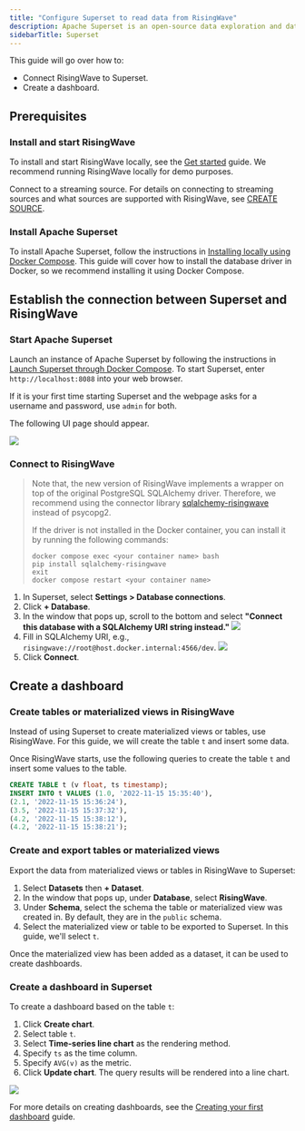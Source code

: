 ```yaml
---
title: "Configure Superset to read data from RisingWave"
description: Apache Superset is an open-source data exploration and data visualization software application. As a database, RisingWave can act as a data source for Business Intelligence tools like Apache Superset.
sidebarTitle: Superset
---
```


This guide will go over how to:

* Connect RisingWave to Superset.
* Create a dashboard.

## Prerequisites

### Install and start RisingWave

To install and start RisingWave locally, see the [Get started](/get-started/quickstart) guide. We recommend running RisingWave locally for demo purposes.

Connect to a streaming source. For details on connecting to streaming sources and what sources are supported with RisingWave, see [CREATE SOURCE](/sql/commands/sql-create-source).

### Install Apache Superset

To install Apache Superset, follow the instructions in [Installing locally using Docker Compose](https://superset.apache.org/docs/installation/installing-superset-using-docker-compose#installing-superset-locally-using-docker-compose). This guide will cover how to install the database driver in Docker, so we recommend installing it using Docker Compose.

## Establish the connection between Superset and RisingWave

### Start Apache Superset

Launch an instance of Apache Superset by following the instructions in [Launch Superset through Docker Compose](https://superset.apache.org/docs/installation/installing-superset-using-docker-compose#3-launch-superset-through-docker-compose). To start Superset, enter `http://localhost:8088` into your web browser.

If it is your first time starting Superset and the webpage asks for a username and password, use `admin` for both.

The following UI page should appear.

<Frame>
  <img src="/images/supersetui.png"/>
</Frame>

### Connect to RisingWave

> Note that, the new version of RisingWave implements a wrapper on top of the original PostgreSQL SQLAlchemy driver. Therefore, we recommend using the connector library [sqlalchemy-risingwave](https://github.com/risingwavelabs/sqlalchemy-risingwave) instead of psycopg2.
>
> If the driver is not installed in the Docker container, you can install it by running the following commands:
> ```shell
> docker compose exec <your container name> bash
> pip install sqlalchemy-risingwave
> exit
> docker compose restart <your container name>
> ```

1. In Superset, select **Settings > Database connections**.
2. Click **\+ Database**.
3. In the window that pops up, scroll to the bottom and select **"Connect this database with a SQLAlchemy URI string instead."**
    <Frame>
        <img src="/images/connect_database_step1.png"/>
    </Frame>
4. Fill in SQLAlchemy URI, e.g., `risingwave://root@host.docker.internal:4566/dev`.
    <Frame>
        <img src="/images/connect_database_step2.png"/>
    </Frame>
5. Click **Connect**.

## Create a dashboard

### Create tables or materialized views in RisingWave

Instead of using Superset to create materialized views or tables, use RisingWave. For this guide, we will create the table `t` and insert some data.

Once RisingWave starts, use the following queries to create the table `t` and insert some values to the table.

```sql
CREATE TABLE t (v float, ts timestamp);
INSERT INTO t VALUES (1.0, '2022-11-15 15:35:40'),
(2.1, '2022-11-15 15:36:24'),
(3.5, '2022-11-15 15:37:32'),
(4.2, '2022-11-15 15:38:12'),
(4.2, '2022-11-15 15:38:21');
```

### Create and export tables or materialized views

Export the data from materialized views or tables in RisingWave to Superset:

1. Select **Datasets** then **\+ Dataset**.
2. In the window that pops up, under **Database**, select **RisingWave**.
3. Under **Schema**, select the schema the table or materialized view was created in. By default, they are in the `public` schema.
4. Select the materialized view or table to be exported to Superset. In this guide, we'll select `t`.

Once the materialized view has been added as a dataset, it can be used to create dashboards.

### Create a dashboard in Superset

To create a dashboard based on the table `t`:

1. Click **Create chart**.
2. Select table `t`.
3. Select **Time-series line chart** as the rendering method.
4. Specify `ts` as the time column.
5. Specify `AVG(v)` as the metric.
6. Click **Update chart**. The query results will be rendered into a line chart.
<Frame>
  <img src="/images/superset-dashboard.png"/>
</Frame>

For more details on creating dashboards, see the [Creating your first dashboard](https://superset.apache.org/docs/creating-charts-dashboards/creating-your-first-dashboard#creating-charts-in-explore-view) guide.

